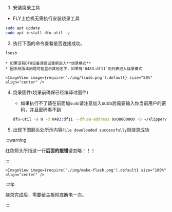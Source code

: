 

1. 安装烧录工具

* FLY上位机无需执行安装烧录工具

```bash
sudo apt update
sudo apt install dfu-util -y
```

2. 执行下面的命令查看是否连接成功。

```bash
lsusb
```

    * 如果没有DFU设备请尝试重新进入**烧录模式**
    * 因系统版本问题可能显示其他名字，如果有`0483:df11`则代表进入烧录模式

    <ImageView image={require('./img/lsusb.png').default} size="50%" align="center" />

4. 烧录固件(烧录前确保已经编译过固件)

    * 如果执行不了请在前面加`sudo`请注意加入sudo后需要输入你当前用户的密码，并且密码看不到

    ```bash
    dfu-util -a 0 -d 0483:df11 --dfuse-address 0x08000000 -D ~/klipper/out/klipper.bin
    ```

5. 出现下图箭头处所示内容``File downloaded successfully``则烧录成功


:::warning

红色箭头所指这一行**后面的报错**请忽略！！！

:::

    <ImageView image={require('./img/make-flash.png').default} size="100%" align="center" />

:::tip

烧录完成后，需要给主板彻底断电一次。

:::
